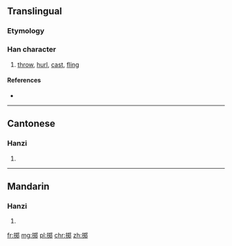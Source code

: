 {{also|擲}}
==Translingual==

===Etymology===
{{Han simp|擲|f=鄭|t=郑}}

===Han character===
{{Han char|rn=64|rad=手|as=08|sn=11|four=|canj=手廿大中 (QTKL), X手廿大中 (XQTKL)}}

# [[throw]], [[hurl]], [[cast]], [[fling]]

====References====
* {{Han ref|kx=0445.341|hdz=31906.040|uh=63B7|ud=25527}}

----

==Cantonese==

===Hanzi===
{{yue-hanzi|jyut=|y=jaak6|tra=擲}}

# {{defn|lang=yue|sort=手08}}

----

==Mandarin==

===Hanzi===
{{cmn-hanzi|tra=擲|pin=[[zhí]] ([[zhi2]])|wg=chih<sup>2</sup>}}

# {{defn|lang=cmn|sort=手08}}

[[fr:掷]]
[[mg:掷]]
[[pl:掷]]
[[chr:掷]]
[[zh:掷]]